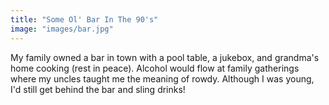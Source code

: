 ```yaml
---
title: "Some Ol' Bar In The 90's"
image: "images/bar.jpg"
---
```


My family owned a bar in town with a pool table, a jukebox, and grandma's home cooking (rest in peace). Alcohol would flow at family gatherings where my uncles taught me the meaning of rowdy. Although I was young, I'd still get behind the bar and sling drinks!
